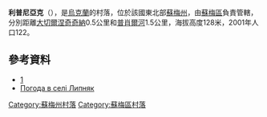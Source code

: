 {{coord|50|56|54|N|34|53|11|E|scale:100000|display=title}}

'''利普尼亞克'''（{{lang-uk|Липняк}}），是[[烏克蘭|烏克蘭]]的村落，位於該國東北部[[蘇梅州|蘇梅州]]，由[[蘇梅區|蘇梅區]]負責管轄，分別距離[[大切爾涅奇奇納|大切爾涅奇奇納]]0.5公里和[[普肖爾河|普肖爾河]]1.5公里，海拔高度128米，2001年人口122。

==參考資料==
* [http://w1.c1.rada.gov.ua/pls/z7502/A005?rdat1=06.01.2013&rf7571=30160]{{dead link|date=2017年11月 |bot=InternetArchiveBot |fix-attempted=yes }}
* [http://weather.in.ua/ua/symskaja/13388 Погода в селі Липняк]{{Wayback|url=http://weather.in.ua/ua/symskaja/13388 |date=20111219211524 }}

{{DEFAULTSORT:Липняк}}
[[Category:蘇梅州村落|Category:蘇梅州村落]]
[[Category:蘇梅區村落|Category:蘇梅區村落]]


{{Sumy-geo-stub}}